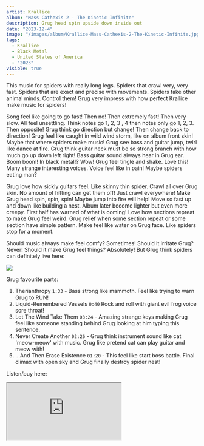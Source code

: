 ```yaml
---
artist: Krallice
album: "Mass Cathexis 2 - The Kinetic Infinite"
description: Grug head spin upside down inside out
date: "2023-12-4"
image: "/images/album/Krallice-Mass-Cathexis-2-The-Kinetic-Infinite.jpg"
tags:
  - Krallice
  - Black Metal
  - United States of America
  - "2023"
visible: true
---
```


This music for spiders with really long legs. Spiders that crawl very, very fast. Spiders that are exact and precise with movements. Spiders take other animal minds. Control them! Grug very impress with how perfect Krallice make music for spiders!

Song feel like going to go fast! Then no! Then extremely fast! Then very slow. All feel unsettling. Think notes go 1, 2, 3 , 4 then notes only go 1, 2, 3. Then opposite! Grug think go direction but change! Then change back to direction! Grug feel like caught in wild wind storm, like on album front skin! Maybe that where spiders make music! Grug see bass and guitar jump, twirl like dance at fire. Grug think guitar neck must be so strong branch with how much go up down left right! Bass guitar sound always hear in Grug ear. Boom boom! In black metal!? Wow! Grug feel tingle and shake. Love this! Many strange interesting voices. Voice feel like in pain! Maybe spiders eating man?

Grug love how sickly guitars feel. Like skinny thin spider. Crawl all over Grug skin. No amount of hitting can get them off! Just crawl everywhere! Make Grug head spin, spin, spin! Maybe jump into fire will help! Move so fast up and down like building a nest. Album later become lighter but even more creepy. First half has warned of what is coming! Love how sections repreat to make Grug feel weird. Grug relief when some section repeat or some section have simple pattern. Make feel like water on Grug face. Like spiders stop for a moment.

Should music always make feel comfy? Sometimes! Should it irritate Grug? Never! Should it make Grug feel things? Absolutely! But Grug think spiders can definitely live here:

<img src="\images\album\Krallice-Mass-Cathexis-2-The-Kinetic-Infinite-logo.jpg" />

Grug favourite parts:

1. Therianthropy `1:33` - Bass strong like mammoth. Feel like trying to warn Grug to RUN!
1. Liquid-Remembered Vessels `0:40` Rock and roll with giant evil frog voice sore throat!
1. Let The Wind Take Them `03:24` - Amazing strange keys making Grug feel like someone standing behind Grug looking at him typing this sentence.
1. Never Create Another `02:26` - Grug think instrument sound like cat 'meow-meow' with music. Grug like pretend cat can play guitar and meow with!
1. ...And Then Erase Existence `01:20` - This feel like start boss battle. Final climax with open sky and Grug finally destroy spider nest!

Listen/buy here:

<iframe
  style={{ border: "0", width: "350px", height: "720px" }}
  src="https://bandcamp.com/EmbeddedPlayer/album=2415332396/size=large/bgcol=333333/linkcol=ffffff/transparent=true/"
  seamless>
  <a href="https://krallice.bandcamp.com/album/mass-cathexis-2-the-kinetic-infinite">
    Mass Cathexis 2 - The Kinetic Infinite by Krallice
  </a>
</iframe>
